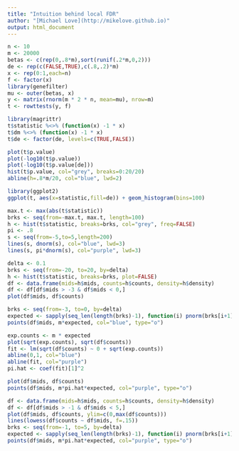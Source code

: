 ```yaml
---
title: "Intuition behind local FDR"
author: "[Michael Love](http://mikelove.github.io)"
output: html_document
---
```


```r
n <- 10
m <- 20000
betas <- c(rep(0,.8*m),sort(runif(.2*m,0,2)))
de <- rep(c(FALSE,TRUE),c(.8,.2)*m)
x <- rep(0:1,each=n)
f <- factor(x)
library(genefilter)
mu <- outer(betas, x)
y <- matrix(rnorm(m * 2 * n, mean=mu), nrow=m)
t <- rowttests(y, f)
```

```r
library(magrittr)
t$statistic %<>% (function(x) -1 * x)
t$dm %<>% (function(x) -1 * x)
t$de <- factor(de, levels=c(TRUE,FALSE))
```

```r
plot(t$p.value)
plot(-log10(t$p.value))
plot(-log10(t$p.value[de]))
hist(t$p.value, col="grey", breaks=0:20/20)
abline(h=.8*m/20, col="blue", lwd=2)
```

```r
library(ggplot2)
ggplot(t, aes(x=statistic,fill=de)) + geom_histogram(bins=100)
```

```r
max.t <- max(abs(t$statistic))
brks <- seq(from=-max.t, max.t, length=100)
h <- hist(t$statistic, breaks=brks, col="grey", freq=FALSE)
pi <- .8
s <- seq(from=-5,to=5,length=200)
lines(s, dnorm(s), col="blue", lwd=3)
lines(s, pi*dnorm(s), col="purple", lwd=3)
```

```r
delta <- 0.1
brks <- seq(from=-20, to=20, by=delta)
h <- hist(t$statistic, breaks=brks, plot=FALSE)
df <- data.frame(mids=h$mids, counts=h$counts, density=h$density)
df <- df[df$mids > -3 & df$mids < 0,]
plot(df$mids, df$counts)
```

```r
brks <- seq(from=-3, to=0, by=delta)
expected <- sapply(seq_len(length(brks)-1), function(i) pnorm(brks[i+1]) - pnorm(brks[i]))
points(df$mids, m*expected, col="blue", type="o")
```

```r
exp.counts <- m * expected
plot(sqrt(exp.counts), sqrt(df$counts))
fit <- lm(sqrt(df$counts) ~ 0 + sqrt(exp.counts))
abline(0,1, col="blue")
abline(fit, col="purple")
pi.hat <- coef(fit)[1]^2
```

```r
plot(df$mids, df$counts)
points(df$mids, m*pi.hat*expected, col="purple", type="o")
```

```r
df <- data.frame(mids=h$mids, counts=h$counts, density=h$density)
df <- df[df$mids > -1 & df$mids < 5,]
plot(df$mids, df$counts, ylim=c(0,max(df$counts)))
lines(lowess(df$counts ~ df$mids, f=.15))
brks <- seq(from=-1, to=5, by=delta)
expected <- sapply(seq_len(length(brks)-1), function(i) pnorm(brks[i+1]) - pnorm(brks[i]))
points(df$mids, m*pi.hat*expected, col="purple", type="o")
```
